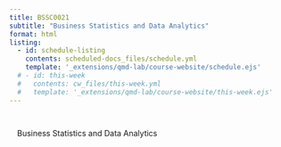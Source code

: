 ```yaml
---
title: BSSC0021
subtitle: "Business Statistics and Data Analytics"
format: html
listing: 
  - id: schedule-listing
    contents: scheduled-docs_files/schedule.yml
    template: '_extensions/qmd-lab/course-website/schedule.ejs'
  # - id: this-week
  #   contents: cw_files/this-week.yml
  #   template: '_extensions/qmd-lab/course-website/this-week.ejs'
---
```


::: {.content-block}
::: {.grid}
::: {#banner .g-col-12 .g-col-md-6 style="margin: 3em 1em 0em 1em"}

::: {.banner-text}
Business Statistics and Data Analytics
::::

::::

::: {#hex .g-col-12 .g-col-md-6 .text-center style="margin: 3em 1em 0em 1em"}

\

::: {#this-week}
::::

::::
::::
::::

::: {.content-block}

::: {#schedule-listing}
::::

::::
